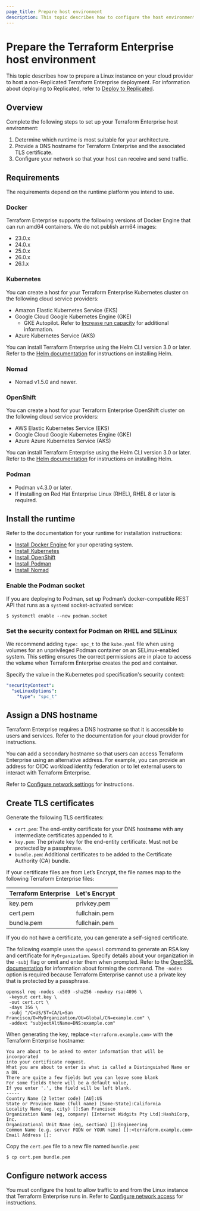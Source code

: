 ```yaml
---
page_title: Prepare host environment
description: This topic describes how to configure the host environment for running Terraform Enterprise.
---
```


# Prepare the Terraform Enterprise host environment

This topic describes how to prepare a Linux instance on your cloud provider to host a non-Replicated Terraform Enterprise deployment. For information about deploying to Replicated, refer to [Deploy to Replicated](/terraform/enterprise/deploy/replicated).

## Overview

Complete the following steps to set up your Terraform Enterprise host environment:

1. Determine which runtime is most suitable for your architecture.
1. Provide a DNS hostname for Terraform Enterprise and the associated TLS certificate.
1. Configure your network so that your host can receive and send traffic.

## Requirements

The requirements depend on the runtime platform you intend to use.

### Docker

Terraform Enterprise supports the following versions of Docker Engine that can run amd64  containers. We do not publish arm64 images:

- 23.0.x
- 24.0.x
- 25.0.x
- 26.0.x
- 26.1.x

### Kubernetes

You can create a host for your Terraform Enterprise Kubernetes cluster on the following cloud service providers:

- Amazon Elastic Kubernetes Service (EKS)
- Google Cloud Google Kubernetes Engine (GKE)
  - GKE Autopilot. Refer to [Increase run capacity](/terraform/enterprise/deploy/kubernetes/scale/run-capacity) for additional information.
- Azure Kubernetes Service (AKS)


You can install Terraform Enterprise using the Helm CLI version 3.0 or later. Refer to the [Helm documentation](https://helm.sh/docs/intro/install/) for instructions on installing Helm.

### Nomad

- Nomad v1.5.0 and newer.

### OpenShift

You can create a host for your Terraform Enterprise OpenShift cluster on the following cloud service providers:

- AWS Elastic Kubernetes Service (EKS)
- Google Cloud Google Kubernetes Engine (GKE)
- Azure Azure Kubernetes Service (AKS)

You can install Terraform Enterprise using the Helm CLI version 3.0 or later. Refer to the [Helm documentation](https://helm.sh/docs/intro/install/) for instructions on installing Helm.

### Podman

- Podman v4.3.0 or later.
- If installing on Red Hat Enterprise Linux (RHEL), RHEL 8 or later is required.

## Install the runtime

Refer to the documentation for your runtime for installation instructions:

- [Install Docker Engine](https://docs.docker.com/engine/install/) for your operating system.
- [Install Kubernetes](https://kubernetes.io/docs/tasks/tools/)
- [Install OpenShift](https://docs.openshift.com/container-platform/latest/installing/overview/index.html)
- [Install Podman](https://podman.io/docs/installation)
- [Install Nomad](/nomad/docs/install)

### Enable the Podman socket

If you are deploying to Podman, set up Podman’s docker-compatible REST API that runs as a `systemd` socket-activated service:

```shell-session
$ systemctl enable --now podman.socket
```

### Set the security context for Podman on RHEL and SELinux

We recommend adding `type: spc_t` to the `kube.yaml` file when using volumes for an unprivileged Podman container on an SELinux-enabled system. This setting ensures the correct permissions are in place to access the volume when Terraform Enterprise creates the pod and container.

Specify the value in the Kubernetes pod specification's security context:

```yaml
"securityContext":
  "seLinuxOptions":
    "type": "spc_t"
```

## Assign a DNS hostname

Terraform Enterprise requires a DNS hostname so that it is accessible to users and services. Refer to the documentation for your cloud provider for instructions.

You can add a secondary hostname so that users can access Terraform Enterprise using an alternative address. For example, you can provide an address for OIDC workload identity federation or to let external users to interact with Terraform Enterprise. 

Refer to [Configure network settings](/terraform/enterprise/deploy/configuration/network) for instructions.  

## Create TLS certificates

Generate the following TLS certificates:

- `cert.pem`: The end-entity certificate for your DNS hostname with any intermediate certificates appended to it.
- `key.pem`: The private key for the end-entity certificate. Must not be protected by a passphrase.
- `bundle.pem`: Additional certificates to be added to the Certificate Authority (CA) bundle.

If your certificate files are from Let’s Encrypt, the file names map to the following Terraform Enterprise files:

| Terraform Enterprise | Let's Encrypt |
| ---   | ---   |
| key.pem | privkey.pem |
| cert.pem | fullchain.pem |
| bundle.pem | fullchain.pem |

If you do not have a certificate, you can generate a self-signed certificate. 

The following example uses the `openssl` command to generate an RSA key and certificate for `MyOrganization`. Specify details about your organization in the `-subj` flag or omit and enter them when prompted. Refer to the [OpenSSL documentation](https://docs.openssl.org/master/man1/openssl-req/) for information about forming the command. The `-nodes` option is required because Terraform Enterprise cannot use a private key that is protected by a passphrase.

```shell-session
openssl req -nodes -x509 -sha256 -newkey rsa:4096 \
 -keyout cert.key \
 -out cert.crt \
 -days 356 \
 -subj "/C=US/ST=CA/L=San Francisco/O=MyOrganization/OU=Global/CN=example.com" \
 -addext "subjectAltName=DNS:example.com"
```

When generating the key, replace `<terraform.example.com>` with the Terraform Enterprise hostname:

```shell-session
You are about to be asked to enter information that will be incorporated
into your certificate request.
What you are about to enter is what is called a Distinguished Name or a DN.
There are quite a few fields but you can leave some blank
For some fields there will be a default value,
If you enter '.', the field will be left blank.
-----
Country Name (2 letter code) [AU]:US
State or Province Name (full name) [Some-State]:California
Locality Name (eg, city) []:San Francisco
Organization Name (eg, company) [Internet Widgits Pty Ltd]:HashiCorp, Inc.
Organizational Unit Name (eg, section) []:Engineering
Common Name (e.g. server FQDN or YOUR name) []:<terraform.example.com>
Email Address []:
```

Copy the `cert.pem` file to a new file named `bundle.pem`:

```shell-session
$ cp cert.pem bundle.pem
```

## Configure network access
You must configure the host to allow traffic to and from the Linux instance that Terraform Enterprise runs in. Refer to [Configure network access](/terraform/enterprise/deploy/configuration/network) for instructions. 

